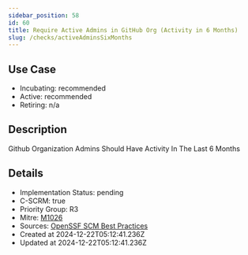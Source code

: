 ```yaml
---
sidebar_position: 58
id: 60
title: Require Active Admins in GitHub Org (Activity in 6 Months)
slug: /checks/activeAdminsSixMonths
---
```


## Use Case
<!-- LEVELS:START -->
- Incubating: recommended
- Active: recommended
- Retiring: n/a
<!-- LEVELS:END -->

<!-- DESCRIPTION:START -->
## Description
Github Organization Admins Should Have Activity In The Last 6 Months
<!-- DESCRIPTION:END -->

<!-- DETAILS:START -->
## Details
- Implementation Status: pending
- C-SCRM: true
- Priority Group: R3
- Mitre: [M1026](https://attack.mitre.org/mitigations/M1026/)
- Sources: [OpenSSF SCM Best Practices](https://best.openssf.org/SCM-BestPractices/github/member/stale_admin_found.html)
- Created at 2024-12-22T05:12:41.236Z
- Updated at 2024-12-22T05:12:41.236Z
<!-- DETAILS:END -->
